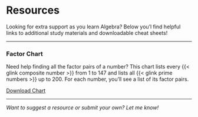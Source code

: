 # Resources {.unnumbered}

Looking for extra support as you learn Algebra? Below you'l find helpful links to additional study materials and downloadable cheat sheets!

---

### Factor Chart

Need help finding all the factor pairs of a number? This chart lists every {{< glink composite number >}} from 1 to 147 and lists all {{< glink prime numbers >}} up to 200. For each number, you'll see a list of its factor pairs.

[Download Chart](/resources/Factor-Chart_noprimes.pdf)

---

*Want to suggest a resource or submit your own? Let me know!*
